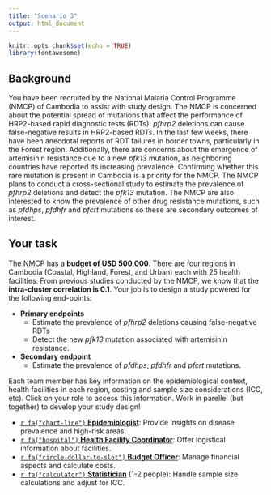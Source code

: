 ```yaml
---
title: "Scenario 3"
output: html_document
---
```


```r
knitr::opts_chunk$set(echo = TRUE)
library(fontawesome)
```

## Background

You have been recruited by the National Malaria Control Programme (NMCP) of Cambodia to assist with study design. The NMCP is concerned about the potential spread of mutations that affect the performance of HRP2-based rapid diagnostic tests (RDTs). *pfhrp2* deletions can cause false-negative results in HRP2-based RDTs. In the last few weeks, there have been anecdotal reports of RDT failures in border towns, particularly in the Forest region. Additionally, there are concerns about the emergence of artemisinin resistance due to a new *pfk13* mutation, as neighboring countries have reported its increasing prevalence. Confirming whether this rare mutation is present in Cambodia is a priority for the NMCP. The NMCP plans to conduct a cross-sectional study to estimate the prevalence of *pfhrp2* deletions and detect the *pfk13* mutation. The NMCP are also interested to know the prevalence of other drug resistance mutations, such as *pfdhps*, *pfdhfr* and *pfcrt* mutations so these are secondary outcomes of interest.  

## Your task
The NMCP has a **budget of USD 500,000**. There are four regions in Cambodia (Coastal, Highland, Forest, and Urban) each with 25 health facilities. From previous studies conducted by the NMCP, we know that the **intra-cluster correlation is 0.1**. Your job is to design a study powered for the following end-points: 

- **Primary endpoints**
  - Estimate the prevalence of *pfhrp2* deletions causing false-negative RDTs
  - Detect the new *pfk13* mutation associated with artemisinin resistance.

- **Secondary endpoint**
  - Estimate the prevalence of *pfdhps*, *pfdhfr* and *pfcrt* mutations.

Each team member has key information on the epidemiological context, health facilities in each region, costing and sample size considerations (ICC, etc). Click on your role to access this information. Work in parellel (but together) to develop your study design! 

- [`r fa("chart-line")` **Epidemiologist**](sheet_1_cb.Rmd): Provide insights on disease prevalence and high-risk areas. 
- [`r fa("hospital")` **Health Facility Coordinator**](sheet_2_cb.Rmd): Offer logistical information about facilities.
- [`r fa("circle-dollar-to-slot")` **Budget Officer**](sheet_3_cb.Rmd): Manage financial aspects and calculate costs.
- [`r fa("calculator")` **Statistician**](https://shiny.dide.ic.ac.uk/mms-sd-workshop/module6-cb) (1-2 people): Handle sample size calculations and adjust for ICC.